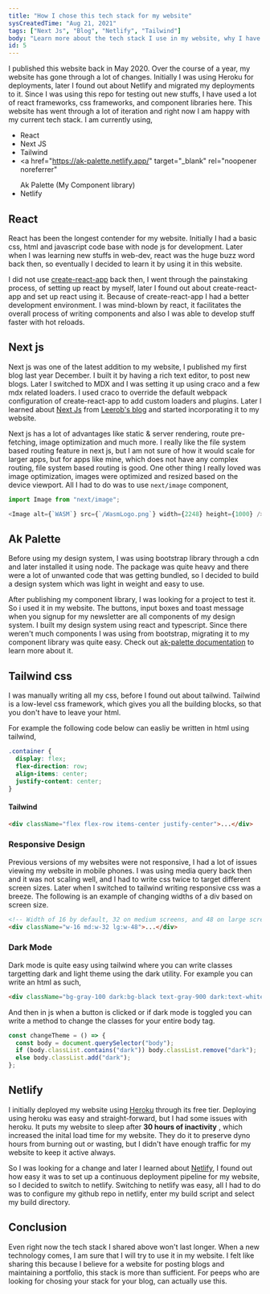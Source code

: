 ```yaml
---
title: "How I chose this tech stack for my website"
sysCreatedTime: "Aug 21, 2021"
tags: ["Next Js", "Blog", "Netlify", "Tailwind"]
body: "Learn more about the tech stack I use in my website, why I have been transitioning from one technology to another."
id: 5
---
```


I published this website back in May 2020. Over the course of a year,
my website has gone through a lot of changes. Initially I was using Heroku for deployments, later I found out
about Netlify and migrated my deployments to it. Since I was using this repo for testing out new stuffs,
I have used a lot of react frameworks, css frameworks, and component libraries here.
This website has went through a lot of iteration and right now I am happy with my current tech stack. I am currently using,

- React
- Next JS
- Tailwind
- <a
    href="https://ak-palette.netlify.app/"
    target="_blank"
    rel="noopener noreferrer"
  >
    Ak Palette
  </a> (My Component library)
- Netlify

## React

React has been the longest contender for my website. Initially I had a basic css, html and javascript code base with node js
for development. Later when I was learning new stuffs in web-dev, react was the huge buzz word back then, so eventually I decided to learn
it by using it in this website.

I did not use [create-react-app](https://github.com/facebook/create-react-app) back then, I went
through the painstaking process, of setting up react by myself, later I found out about create-react-app and set up react using it.
Because of create-react-app I had a better development environment. I was mind-blown by react, it facilitates the overall
process of writing components and also I was able to develop stuff faster with hot reloads.

## Next js

Next js was one of the latest addition to my website, I published my first blog last year December. I built it by having a rich text editor,
to post new blogs. Later I switched to MDX and I was setting it up using craco and a few mdx related loaders. I used craco to override the
default webpack configuration of create-react-app to add custom loaders and plugins. Later I learned about [Next Js](https://nextjs.org/)
from [Leerob's blog](https://github.com/leerob/leerob.io) and started incorporating it to my website.

Next js has a lot of advantages like static & server rendering, route pre-fetching, image optimization and much more. I really like
the file system based routing feature in next js, but I am not sure of how it would scale for larger apps, but for apps like mine, which does not
have any complex routing, file system based routing is good. One other thing I really loved was image optimization, images were optimized
and resized based on the device viewport. All I had to do was to use `next/image` component,

```js
import Image from "next/image";

<Image alt={`WASM`} src={`/WasmLogo.png`} width={2248} height={1000} />;
```

## Ak Palette

Before using my design system, I was using bootstrap library through a cdn and later installed it using node. The package was quite heavy
and there were a lot of unwanted code that was getting bundled, so I decided to build a design system which was light in weight and
easy to use.

After publishing my component library, I was looking for a project to test it. So i used it in my website. The buttons, input boxes and
toast message when you signup for my newsletter are all components of my design system. I built my design system using react and typescript.
Since there weren't much components I was using from bootstrap, migrating it to my component library was quite easy. Check out
[ak-palette documentation](https://ak-palette.netlify.app/) to learn more about it.

## Tailwind css

I was manually writing all my css, before I found out about tailwind. Tailwind is a low-level css framework, which gives you all the
building blocks, so that you don't have to leave your html.

For example the following code below can easliy be written in html using tailwind,

```css
.container {
  display: flex;
  flex-direction: row;
  align-items: center;
  justify-content: center;
}
```

#### Tailwind

```html
<div className="flex flex-row items-center justify-center">...</div>
```

### Responsive Design

Previous versions of my websites were not responsive, I had a lot of issues viewing my website in mobile phones. I was
using media query back then and it was not scaling well, and I had to write css twice to target different screen sizes. Later
when I switched to tailwind writing responsive css was a breeze. The following is an example of changing widths of a div based
on screen size.

```html
<!-- Width of 16 by default, 32 on medium screens, and 48 on large screens -->
<div className="w-16 md:w-32 lg:w-48">...</div>
```

### Dark Mode

Dark mode is quite easy using tailwind where you can write classes targetting dark and light theme using the dark utility.
For example you can write an html as such,

```html
<div className="bg-gray-100	dark:bg-black text-gray-900	dark:text-white">...</div>
```

And then in js when a button is clicked or if dark mode is toggled you can write a method to change the classes for your
entire body tag.

```js
const changeTheme = () => {
  const body = document.querySelector("body");
  if (body.classList.contains("dark")) body.classList.remove("dark");
  else body.classList.add("dark");
};
```

## Netlify

I initially deployed my website using [Heroku](https://www.heroku.com) through its free tier. Deploying using heroku was easy and straight-forward, but I had some issues
with heroku. It puts my website to sleep after **30 hours of inactivity** , which increased the inital load time for my website.
They do it to preserve dyno hours from burning out or wasting, but I didn't have enough traffic for my website to keep it active always.

So I was looking for a change and later I learned about [Netlify](https://www.netlify.com/), I found out how easy it was to set up a continuous deployment pipeline for my website, so I decided
to switch to netlify. Switching to netlify was easy, all I had to do was to configure my github repo in netlify, enter my build script and select my
build directory.

## Conclusion

Even right now the tech stack I shared above won't last longer. When a new technology comes, I am sure that I will try to use it
in my website. I felt like sharing this because I believe for a website for posting blogs and maintaining a portfolio, this stack
is more than sufficient. For peeps who are looking for chosing your stack for your blog, can actually use this.
